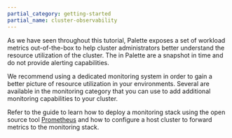 ```yaml
---
partial_category: getting-started
partial_name: cluster-observability
---
```


As we have seen throughout this tutorial, Palette exposes a set of workload metrics out-of-the-box to help cluster
administrators better understand the resource utilization of the cluster. The <VersionedLink text="workload metrics" url="/clusters/cluster-management/workloads/" /> in Palette are a snapshot in
time and do not provide alerting capabilities.

We recommend using a dedicated monitoring system in order to gain a better picture of resource utilization in your
environments. Several <VersionedLink text="packs" url="/integrations/" /> are available in the monitoring category that
you can use to add additional monitoring capabilities to your cluster.

Refer to the <VersionedLink text="Deploy Monitoring Stack" url="/clusters/cluster-management/monitoring/deploy-monitor-stack/"/>
guide to learn how to deploy a monitoring stack using the open source tool
[Prometheus](https://prometheus.io/docs/introduction/overview/) and how to configure a host cluster to forward metrics
to the monitoring stack.